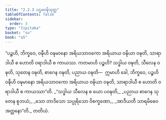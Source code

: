 ```yaml
---
title: "2.2.3 ပဌမဝဍ္ဎိသုတ္တ"
tableOfContents: false
sidebar:
  order: 3
type: "tipitaka"
basket: "su"
book: "a5"
---
```



<DynamicBreadcrumb />

<Division number="63" book="a5" e="ch" v="16" p="70">

<Paragraph number="403" book="a5">
“ပဉ္စဟိ, ဘိက္ခဝေ, ဝဍ္ဎီဟိ ဝဍ္ဎမာနော အရိယသာဝကော အရိယာယ ဝဍ္ဎိယာ ဝဍ္ဎတိ, သာရာဒါယီ စ ဟောတိ ဝရာဒါယီ စ ကာယဿ. ကတမာဟိ ပဉ္စဟိ? သဒ္ဓါယ ဝဍ္ဎတိ, သီလေန ဝဍ္ဎတိ, သုတေန ဝဍ္ဎတိ, စာဂေန ဝဍ္ဎတိ, ပညာယ ဝဍ္ဎတိ—  ဣမာဟိ ခေါ, ဘိက္ခဝေ, ပဉ္စဟိ ဝဍ္ဎီဟိ ဝဍ္ဎမာနော အရိယသာဝကော အရိယာယ ဝဍ္ဎိယာ ဝဍ္ဎတိ, သာရာဒါယီ စ ဟောတိ ဝရာဒါယီ စ ကာယဿာ”တိ.
</Paragraph>

<Paragraph number="404" type="verses" book="a5">
_“သဒ္ဓါယ သီလေန စ ယော ပဝဍ္ဎတိ,_  
_ပညာယ စာဂေန သုတေန စူဘယံ;_  
_သော တာဒိသော သပ္ပုရိသော ဝိစက္ခဏော,_  
_အာဒီယတီ သာရမိဓေဝ အတ္တနော”တိ._  


</Paragraph>
</Division>

<Paragraph number="405" type="center" book="a5">
တတိယံ.
</Paragraph>